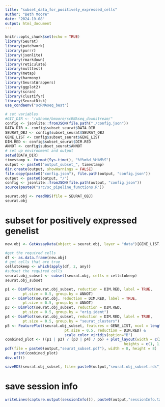 ```yaml
---
title: "subset_data_for_positively_expressed_cells"
author: "Beth Moore"
date: "2024-10-08"
output: html_document
---
```


```r
knitr::opts_chunk$set(echo = TRUE)
library(Seurat)
library(patchwork)
library(purrr)
library(jsonlite)
library(rmarkdown)
library(reticulate)
library(multtest)
library(metap)
library(harmony)
library(SeuratWrappers)
library(ggplot2)
library(scran)
library(clustifyr)
library(SeuratDisk)
use_condaenv("scRNAseq_best")

# set variables
#GIT_DIR <- "/w5home/bmoore/scRNAseq_downstream/"
config <- jsonlite::fromJSON(file.path("./config.json"))
DATA_DIR <- config$subset_seurat$DATA_DIR
SEURAT_OBJ <- config$subset_seurat$SEURAT_OBJ
GENE_LIST <- config$subset_seurat$GENE_LIST
DIM.RED <- config$subset_seurat$DIM.RED
ANNOT <- config$subset_seurat$ANNOT
# set up environment and output
setwd(DATA_DIR)
timestamp <- format(Sys.time(), "%Y%m%d_%H%M%S")
output <- paste0("output_subset_", timestamp)
dir.create(output, showWarnings = FALSE)
file.copy(paste0("config.json"), file.path(output, "config.json"))
output <- paste0(output, "/")
config <- jsonlite::fromJSON(file.path(output, "config.json"))
source(paste0("src/sc_pipeline_functions.R"))
```
```r
seurat.obj <- readRDS(file = SEURAT_OBJ)
seurat.obj
```
# subset for positively expressed genelist
```r
new.obj <- GetAssayData(object = seurat.obj, layer = "data")[GENE_LIST,]>0
```
```r
#get the required cells
df <- as.data.frame(new.obj)
# get cells that are true
cellstokeep <- which(apply(df, 2, any))
#subset the required cells
seurat.obj_subset <- subset(seurat.obj, cells = cellstokeep)
seurat.obj_subset
```
```r
p1 <- DimPlot(seurat.obj_subset, reduction = DIM.RED, label = TRUE, 
        pt.size = 0.5, group.by = ANNOT)
p2 <- DimPlot(seurat.obj, reduction = DIM.RED, label = TRUE, 
        pt.size = 0.5, group.by = ANNOT)
p3 <- DimPlot(seurat.obj_subset, reduction = DIM.RED, 
        pt.size = 0.5, group.by = "orig.ident")
p4 <- DimPlot(seurat.obj_subset, reduction = DIM.RED, label = TRUE, 
        pt.size = 0.5, group.by = "seurat_clusters")
p5 <- FeaturePlot(seurat.obj_subset, features = GENE_LIST, ncol = length(GENE_LIST),
                           pt.size = 0.5, reduction = DIM.RED) &
                           scale_color_viridis(option="B")
combined_plot <- ((p1 | p2) / (p3 | p4) / p5) + plot_layout(width = c(2, 2, 2),
                                                      heights = c(1, 1, 1))
pdf(file = paste0(output,"seurat_subset.pdf"), width = 8, height = 8)
    print(combined_plot)
dev.off()
```
```r
saveRDS(seurat.obj_subset, file= paste0(output,"seurat.obj_subset.rds"))
```
# save session info
```r
writeLines(capture.output(sessionInfo()), paste0(output,"sessionInfo.txt"))
```